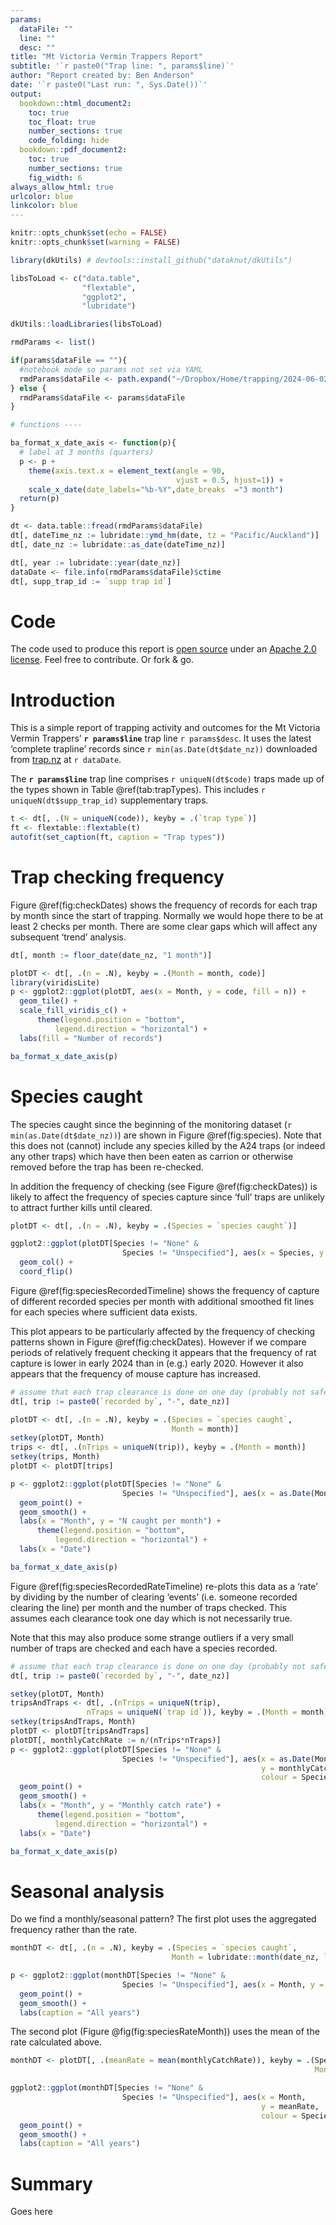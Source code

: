 ```yaml
---
params:
  dataFile: ""
  line: ""
  desc: ""
title: "Mt Victoria Vermin Trappers Report"
subtitle: '`r paste0("Trap line: ", params$line)`'
author: "Report created by: Ben Anderson"
date: '`r paste0("Last run: ", Sys.Date())`'
output: 
  bookdown::html_document2:
    toc: true
    toc_float: true
    number_sections: true
    code_folding: hide
  bookdown::pdf_document2:
    toc: true
    number_sections: true
    fig_width: 6
always_allow_html: true
urlcolor: blue
linkcolor: blue
---
```


```r
knitr::opts_chunk$set(echo = FALSE)
knitr::opts_chunk$set(warning = FALSE)

library(dkUtils) # devtools::install_github("dataknut/dkUtils")

libsToLoad <- c("data.table",
                "flextable",
                "ggplot2",
                "lubridate")

dkUtils::loadLibraries(libsToLoad)

rmdParams <- list()

if(params$dataFile == ""){
  #notebook mode so params not set via YAML
  rmdParams$dataFile <- path.expand("~/Dropbox/Home/trapping/2024-06-02-telford.csv") # not open data
} else {
  rmdParams$dataFile <- params$dataFile
}

# functions ----

ba_format_x_date_axis <- function(p){
  # label at 3 months (quarters)
  p <- p +
    theme(axis.text.x = element_text(angle = 90, 
                                     vjust = 0.5, hjust=1)) +
    scale_x_date(date_labels="%b-%Y",date_breaks  ="3 month")
  return(p)
}

```

```r

dt <- data.table::fread(rmdParams$dataFile)
dt[, dateTime_nz := lubridate::ymd_hm(date, tz = "Pacific/Auckland")]
dt[, date_nz := lubridate::as_date(dateTime_nz)]

dt[, year := lubridate::year(date_nz)]
dataDate <- file.info(rmdParams$dataFile)$ctime
dt[, supp_trap_id := `supp trap id`]
```

# Code

The code used to produce this report is [open source](https://github.com/dataknut/trap.nz) under an [Apache 2.0 license](https://github.com/dataknut/trap.nz?tab=Apache-2.0-1-ov-file#readme). Feel free to contribute. Or fork & go.

\newpage

# Introduction
This is a simple report of trapping activity and outcomes for the Mt Victoria Vermin Trappers' **`r params$line`** trap line `r params$desc`. It uses the latest 'complete trapline' records since `r min(as.Date(dt$date_nz))` downloaded from [trap.nz](https://trap.nz/view/manage-trap-records/export.csv/169960?eid=87334&token=n6aKP4lCiKUr0T91fXXxvLG3-qmrt3p0ByZlogQU7e8&return-url) at `r dataDate`.

The **`r params$line`** trap line comprises `r uniqueN(dt$code)` traps made up of the types shown in Table \@ref(tab:trapTypes). This includes `r uniqueN(dt$supp_trap_id)` supplementary traps.

```r

t <- dt[, .(N = uniqueN(code)), keyby = .(`trap type`)]
ft <- flextable::flextable(t)
autofit(set_caption(ft, caption = "Trap types"))

```


# Trap checking frequency

Figure \@ref(fig:checkDates) shows the frequency of records for each trap by month since the start of trapping. Normally we would hope there to be at least 2 checks per month. There are some clear gaps which will affect any subsequent 'trend' analysis.

```r

dt[, month := floor_date(date_nz, "1 month")]

plotDT <- dt[, .(n = .N), keyby = .(Month = month, code)]
library(viridisLite)
p <- ggplot2::ggplot(plotDT, aes(x = Month, y = code, fill = n)) +
  geom_tile() +
  scale_fill_viridis_c() +
      theme(legend.position = "bottom",
          legend.direction = "horizontal") +
  labs(fill = "Number of records")

ba_format_x_date_axis(p)
```


# Species caught

The species caught since the beginning of the monitoring dataset (`r min(as.Date(dt$date_nz))`) are shown in Figure \@ref(fig:species). Note that this does not (cannot) include any species killed by the A24 traps (or indeed any other traps) which have then been eaten as carrion or otherwise removed before the trap has been re-checked.

In addition the frequency of checking (see Figure \@ref(fig:checkDates)) is likely to affect the frequency of species capture since 'full' traps are unlikely to attract further kills until cleared.

```r

plotDT <- dt[, .(n = .N), keyby = .(Species = `species caught`)]

ggplot2::ggplot(plotDT[Species != "None" &
                         Species != "Unspecified"], aes(x = Species, y = n)) +
  geom_col() +
  coord_flip()

```

Figure \@ref(fig:speciesRecordedTimeline) shows the frequency of capture of different recorded species per month with additional smoothed fit lines for each species where sufficient data exists. 

This plot appears to be particularly affected by the frequency of checking patterns shown in Figure \@ref(fig:checkDates). However if we compare periods of relatively frequent checking it appears that the frequency of rat capture is lower in early 2024 than in (e.g.) early 2020. However it also appears that the frequency of mouse capture has increased.

```r
# assume that each trap clearance is done on one day (probably not safe)
dt[, trip := paste0(`recorded by`, "-", date_nz)]

plotDT <- dt[, .(n = .N), keyby = .(Species = `species caught`,
                                    Month = month)]
setkey(plotDT, Month)
trips <- dt[, .(nTrips = uniqueN(trip)), keyby = .(Month = month)]
setkey(trips, Month)
plotDT <- plotDT[trips]

p <- ggplot2::ggplot(plotDT[Species != "None" &
                         Species != "Unspecified"], aes(x = as.Date(Month), y = n, colour = Species)) +
  geom_point() +
  geom_smooth() +
  labs(x = "Month", y = "N caught per month") +
      theme(legend.position = "bottom",
          legend.direction = "horizontal") +
  labs(x = "Date")

ba_format_x_date_axis(p)

```


Figure \@ref(fig:speciesRecordedRateTimeline) re-plots this data as a 'rate' by dividing by the number of clearing 'events' (i.e. someone recorded clearing the line) per month and the number of traps checked. This assumes each clearance took one day which is not necessarily true.

Note that this may also produce some strange outliers if a very small number of traps are checked and each have a species recorded.

```r
# assume that each trap clearance is done on one day (probably not safe)
dt[, trip := paste0(`recorded by`, "-", date_nz)]

setkey(plotDT, Month)
tripsAndTraps <- dt[, .(nTrips = uniqueN(trip),
                 nTraps = uniqueN(`trap id`)), keyby = .(Month = month)]
setkey(tripsAndTraps, Month)
plotDT <- plotDT[tripsAndTraps]
plotDT[, monthlyCatchRate := n/(nTrips*nTraps)]
p <- ggplot2::ggplot(plotDT[Species != "None" &
                         Species != "Unspecified"], aes(x = as.Date(Month), 
                                                        y = monthlyCatchRate, 
                                                        colour = Species)) +
  geom_point() +
  geom_smooth() +
  labs(x = "Month", y = "Monthly catch rate") +
      theme(legend.position = "bottom",
          legend.direction = "horizontal") +
  labs(x = "Date")

ba_format_x_date_axis(p)
```


# Seasonal analysis

Do we find a monthly/seasonal pattern? The first plot uses the aggregated frequency rather than the rate.

```r
monthDT <- dt[, .(n = .N), keyby = .(Species = `species caught`,
                                    Month = lubridate::month(date_nz, label = TRUE))]

p <- ggplot2::ggplot(monthDT[Species != "None" &
                         Species != "Unspecified"], aes(x = Month, y = n, colour = Species, group = Species)) +
  geom_point() +
  geom_smooth() +
  labs(caption = "All years")

```

The second plot (Figure \@fig(fig:speciesRateMonth)) uses the mean of the rate calculated above.

```r
monthDT <- plotDT[, .(meanRate = mean(monthlyCatchRate)), keyby = .(Species,
                                                                    Month = lubridate::month(Month, label = TRUE))]

ggplot2::ggplot(monthDT[Species != "None" &
                         Species != "Unspecified"], aes(x = Month, 
                                                        y = meanRate, 
                                                        colour = Species, group = Species)) +
  geom_point() +
  geom_smooth() +
  labs(caption = "All years")

```

# Summary

Goes here

